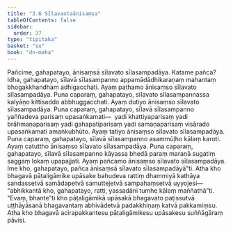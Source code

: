 ```yaml
---
title: "3.6 Sīlavantaānisaṃsa"
tableOfContents: false
sidebar:
  order: 37
type: "tipitaka"
basket: "su"
book: "dn-maha"
---
```



<DynamicBreadcrumb />

<Division number="150" book="dn-maha" bookNo="7" page="73">

<Paragraph number="305" book="dn-maha">
Pañcime, gahapatayo, ānisaṃsā sīlavato sīlasampadāya. Katame pañca? Idha, gahapatayo, sīlavā sīlasampanno appamādādhikaraṇaṃ mahantaṃ bhogakkhandhaṃ adhigacchati. Ayaṃ paṭhamo ānisaṃso sīlavato sīlasampadāya.
</Paragraph>

<Paragraph number="306" book="dn-maha">
Puna caparaṃ, gahapatayo, sīlavato sīlasampannassa kalyāṇo kittisaddo abbhuggacchati. Ayaṃ dutiyo ānisaṃso sīlavato sīlasampadāya.
</Paragraph>

<Paragraph number="307" book="dn-maha">
Puna caparaṃ, gahapatayo, sīlavā sīlasampanno yaññadeva parisaṃ upasaṅkamati—  yadi khattiyaparisaṃ yadi brāhmaṇaparisaṃ yadi gahapatiparisaṃ yadi samaṇaparisaṃ visārado upasaṅkamati amaṅkubhūto. Ayaṃ tatiyo ānisaṃso sīlavato sīlasampadāya.
</Paragraph>

<Paragraph number="308" book="dn-maha">
Puna caparaṃ, gahapatayo, sīlavā sīlasampanno asammūḷho kālaṃ karoti. Ayaṃ catuttho ānisaṃso sīlavato sīlasampadāya.
</Paragraph>

<Paragraph number="309" book="dn-maha">
Puna caparaṃ, gahapatayo, sīlavā sīlasampanno kāyassa bhedā paraṃ maraṇā sugatiṃ saggaṃ lokaṃ upapajjati. Ayaṃ pañcamo ānisaṃso sīlavato sīlasampadāya. Ime kho, gahapatayo, pañca ānisaṃsā sīlavato sīlasampadāyā”ti.
</Paragraph>

</Division>
<Division number="151" book="dn-maha" bookNo="7" page="73">

<Paragraph number="310" book="dn-maha">
Atha kho bhagavā pāṭaligāmike upāsake bahudeva rattiṃ dhammiyā kathāya sandassetvā samādapetvā samuttejetvā sampahaṃsetvā uyyojesi—  “abhikkantā kho, gahapatayo, ratti, yassadāni tumhe kālaṃ maññathā”ti. “Evaṃ, bhante”ti kho pāṭaligāmikā upāsakā bhagavato paṭissutvā uṭṭhāyāsanā bhagavantaṃ abhivādetvā padakkhiṇaṃ katvā pakkamiṃsu. Atha kho bhagavā acirapakkantesu pāṭaligāmikesu upāsakesu suññāgāraṃ pāvisi.
</Paragraph>
</Division>